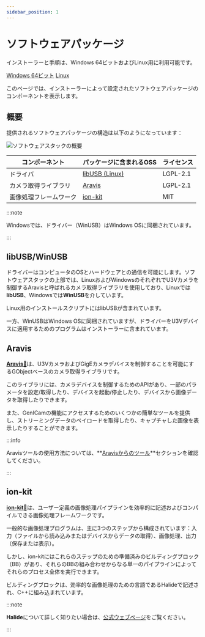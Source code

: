 ```yaml
---
sidebar_position: 1
---
```


# ソフトウェアパッケージ


<div class="jsx-section">
<p>
インストーラーと手順は、Windows 64ビットおよびLinux用に利用可能です。
</p>
<div class="board">


<a class="card on-board" href="windows">Windows 64ビット</a>
<a class="card on-board" href="linux">Linux</a>
</div></div>

このページでは、インストーラーによって設定されたソフトウェアパッケージのコンポーネントを表示します。

## 概要

提供されるソフトウェアパッケージの構造は以下のようになっています：

![ソフトウェアスタックの概要](./img/generic-sw-stack.png)

| コンポーネント | パッケージに含まれるOSS | ライセンス |
| --------   | ------- | ------- |
| ドライバ | [libUSB (Linux)](#libusbwinusb) | LGPL-2.1 |
| カメラ取得ライブラリ | [Aravis](#aravis) | LGPL-2.1 |
| 画像処理フレームワーク | [ion-kit](#ion-kit) | MIT |

:::note

Windowsでは、ドライバー（WinUSB）はWindows OSに同梱されています。

:::

## libUSB/WinUSB

ドライバーはコンピュータのOSとハードウェアとの通信を可能にします。ソフトウェアスタックの上部では、LinuxおよびWindowsのそれぞれでU3Vカメラを制御するAravisと呼ばれるカメラ取得ライブラリを使用しており、Linuxでは**libUSB**、Windowsでは**WinUSB**を介しています。

Linux用のインストールスクリプトにはlibUSBが含まれています。

一方、WinUSBはWindows OSに同梱されていますが、ドライバーをU3Vデバイスに適用するためのプログラムはインストーラーに含まれています。

## Aravis

[**Aravis**&#128279;](https://aravisproject.github.io/aravis/)は、U3VカメラおよびGigEカメラデバイスを制御することを可能にするGObjectベースのカメラ取得ライブラリです。

このライブラリには、カメラデバイスを制御するためのAPIがあり、一部のパラメータを設定/取得したり、デバイスを起動/停止したり、デバイスから画像データを取得したりできます。

また、GenICamの機能にアクセスするためのいくつかの簡単なツールを提供し、ストリーミングデータのペイロードを取得したり、キャプチャした画像を表示したりすることができます。

:::info

Aravisツールの使用方法については、**[Aravisからのツール](../external/aravis/arv-tools.md)**セクションを確認してください。

:::

## ion-kit

[**ion-kit**&#128279;](https://github.com/fixstars/ion-kit)は、ユーザー定義の画像処理パイプラインを効率的に記述およびコンパイルできる画像処理フレームワークです。

一般的な画像処理プログラムは、主に3つのステップから構成されています：入力（ファイルから読み込みまたはデバイスからデータの取得）、画像処理、出力（保存または表示）。

しかし、ion-kitにはこれらのステップのための準備済みのビルディングブロック（BB）があり、それらのBBの組み合わせからなる単一のパイプラインによってそれらのプロセス全体を実行できます。

ビルディングブロックは、効率的な画像処理のための言語であるHalideで記述され、C++に組み込まれています。

:::note

**Halide**について詳しく知りたい場合は、[公式ウェブページ](https://halide-lang.org/)をご覧ください。

:::

